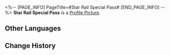 <%-- [PAGE_INFO]
PageTitle=#Star Rail Special Pass#
[END_PAGE_INFO] --%>
{{Item Infobox
|id          = 102
|image       = Item Star Rail Special Pass.png
|type        = Limited Warp Item
|invCategory = Valuables
|rarity      = 5
|effect      = 
|description = Direct ticket for the Astral Express with coordinates of specific worlds, suitable for passengers who just want to go from point A to point B.
}}
{{Description|''"Need to catch up with an old friend? Hop on and see the universe with him/her/it/them!"''}}
'''Star Rail Special Pass''' is a [[Profile Picture]].

==Other Languages==
{{Other Languages
|en   = Star Rail Special Pass
|zhs  = 星轨专票
|zht  = 星軌專票
|ja   = 星軌専用チケット
|ko   = 별의 궤도 전용티켓
|es   = Pase especial de los raíles estelares
|fr   = Pass spécial du Star Rail
|ru   = Особый звёздный пропуск
|th   = Star Rail Special Pass
|vi   = Vé Tinh Cầu Đặc Biệt
|de   = Star-Rail-Sonderpass
|id   = Star Rail Special Pass
|pt   = Passe Especial de Star Rail
}}

==Change History==
{{Change History|1.0}}